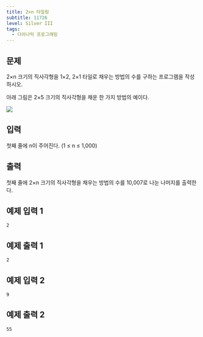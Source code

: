 ```yaml
---
title: 2×n 타일링
subtitle: 11726
level: Silver III
tags:
  - 다이나믹 프로그래밍
---
```


## 문제

2×n 크기의 직사각형을 1×2, 2×1 타일로 채우는 방법의 수를 구하는 프로그램을 작성하시오.

아래 그림은 2×5 크기의 직사각형을 채운 한 가지 방법의 예이다.

![](https://onlinejudgeimages.s3-ap-northeast-1.amazonaws.com/problem/11726/1.png)

## 입력

첫째 줄에 n이 주어진다. (1 ≤ n ≤ 1,000)

## 출력

첫째 줄에 2×n 크기의 직사각형을 채우는 방법의 수를 10,007로 나눈 나머지를 출력한다.

## 예제 입력 1

```
2
```

## 예제 출력 1

```
2
```

## 예제 입력 2

```
9
```

## 예제 출력 2

```
55
```
